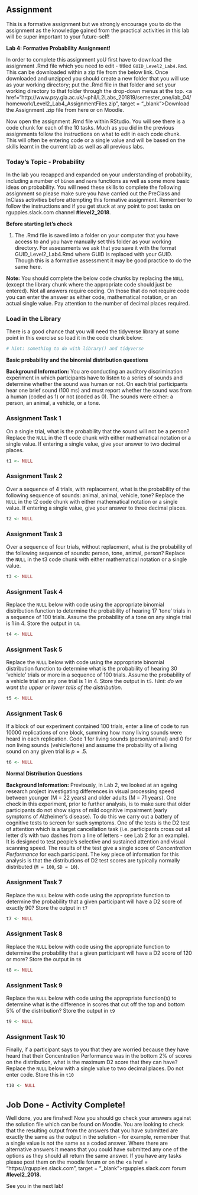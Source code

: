 ## Assignment

This is a formative assignment but we strongly encourage you to do the assignment as the knowledge gained from the practical activities in this lab will be super important to your future-self!

**Lab 4: Formative Probability Assignment!**

In order to complete this assignment yoU first have to download the assignment .Rmd file which you need to edit - titled `GUID_Level2_Lab4.Rmd`. This can be downloaded within a zip file from the below link. Once downloaded and unzipped you should create a new folder that you will use as your working directory; put the .Rmd file in that folder and set your working directory to that folder through the drop-down menus at the top. <a href="http://www.psy.gla.ac.uk/~phil/L2Labs_201819/semester_one/lab_04/homework/Level2_Lab4_AssignmentFiles.zip", target = "_blank">Download the Assignment .zip file from here</a> or on Moodle.

Now open the assignment .Rmd file within RStudio. You will see there is a code chunk for each of the 10 tasks. Much as you did in the previous assignments follow the instructions on what to edit in each code chunk. This will often be entering code or a single value and will be based on the skills learnt in the current lab as well as all previous labs.

### Today's Topic - Probability

In the lab you recapped and expanded on your understanding of probability, including a number of `binom` and `norm` functions as well as some more basic ideas on probability. You will need these skills to complete the following assignment so please make sure you have carried out the PreClass and InClass activities before attempting this formative assignment. Remember to follow the instructions and if you get stuck at any point to post tasks on rguppies.slack.com channel **#level2_2018**.

**Before starting let's check**

1. The .Rmd file is saved into a folder on your computer that you have access to and you have manually set this folder as your working directory. For assessments we ask that you save it with the format GUID_Level2_Lab4.Rmd where GUID is replaced with your GUID. Though this is a formative assessment it may be good practice to do the same here.

**Note:** You should complete the below code chunks by replacing the `NULL` (except the library chunk where the appropriate code should just be entered). Not all answers require coding. On those that do not require code you can enter the answer as either code, mathematical notation, or an actual single value. Pay attention to the number of decimal places required.

### Load in the Library {#Ch4AssignQueLib}

There is a good chance that you will need the tidyverse library at some point in this exercise so load it in the code chunk below:

```r
# hint: something to do with library() and tidyverse

```

**Basic probability and the binomial distribution questions**
 
**Background Information:** You are conducting an auditory discrimination experiment in which participants have to listen to a series of sounds and determine whether the sound was human or not. On each trial participants hear one brief sound (100 ms) and must report whether the sound was from a human (coded as 1) or not (coded as 0). The sounds were either: a person, an animal, a vehicle, or a tone. 

### Assignment Task 1 {#Ch4AssignQueT1}

On a single trial, what is the probability that the sound will not be a person? Replace the `NULL` in the t1 code chunk with either mathematical notation or a single value. If entering a single value, give your answer to two decimal places.

```r
t1 <- NULL
```

### Assignment Task 2 {#Ch4AssignQueT2}

Over a sequence of 4 trials, with replacement, what is the probability of the following sequence of sounds: animal, animal, vehicle, tone? Replace the `NULL` in the t2 code chunk with either mathematical notation or a single value. If entering a single value, give your answer to three decimal places.

```r
t2 <- NULL
```

### Assignment Task 3 {#Ch4AssignQueT3}

Over a sequence of four trials, without replacment, what is the probability of the following sequence of sounds: person, tone, animal, person? Replace the `NULL` in the t3 code chunk with either mathematical notation or a single value.

```r
t3 <- NULL
```

### Assignment Task 4 {#Ch4AssignQueT4}

Replace the `NULL` below with code using the appropriate binomial distribution function to determine the probability of hearing 17 'tone' trials in a sequence of 100 trials. Assume the probability of a tone on any single trial is 1 in 4. Store the output in `t4`. 

```r
t4 <- NULL
```

### Assignment Task 5 {#Ch4AssignQueT5}

Replace the `NULL` below with code using the appropriate binomial distribution function to determine what is the probability of hearing 30 'vehicle' trials or more in a sequence of 100 trials. Assume the probability of a vehicle trial on any one trial is 1 in 4. Store the output in `t5`. *Hint: do we want the upper or lower tails of the distribution*.

```r
t5 <- NULL
```

### Assignment Task 6 {#Ch4AssignQueT6}

If a block of our experiment contained 100 trials, enter a line of code to run 10000 replications of one block, summing how many living sounds were heard in each replication. Code 1 for living sounds (person/animal) and 0 for non living sounds (vehicle/tone) and assume the probability of a living sound on any given trial is $p = .5$.

```r
t6 <- NULL
```

**Normal Distribution Questions**

**Background Information:** Previously, in Lab 2, we looked at an ageing research project investigating differences in visual processing speed between younger (M = 22 years) and older adults (M = 71 years). One check in this experiment, prior to further analysis, is to make sure that older participants do not show signs of mild cognitive impairment (early symptoms of Alzheimer's disease). To do this we carry out a battery of cognitive tests to screen for such symptoms. One of the tests is the D2 test of attention which is a target cancellation task (i.e. participants cross out all letter d's with two dashes from a line of letters - see Lab 2 for an example). It is designed to test people's selective and sustained attention and visual scanning speed. The results of the test give a single score of *Concentration Performance* for each participant. The key piece of information for this analysis is that the distributions of D2 test scores are typically normally distributed (`M = 100`, `SD = 10`).  

### Assignment Task 7 {#Ch4AssignQueT7}

Replace the `NULL` below with code using the appropriate function to determine the probability that a given participant will have a D2 score of exactly 90? Store the output in `t7`

```r
t7 <- NULL
```

### Assignment Task 8 {#Ch4AssignQueT8}

Replace the `NULL` below with code using the appropriate function to determine the probability that a given participant will have a D2 score of 120 or more? Store the output in `t8`

```r
t8 <- NULL
```

### Assignment Task 9 {#Ch4AssignQueT9}

Replace the `NULL` below with code using the appropriate function(s) to determine what is the difference in scores that cut off the top and bottom 5% of the distribution? Store the output in `t9`

```r
t9 <- NULL
```

### Assignment Task 10 {#Ch4AssignQueT10}

Finally, if a participant says to you that they are worried because they have heard that their Concentration Performance was in the bottom 2% of scores on the distribution, what is the maximum D2 score that they can have? Replace the `NULL` below with a single value to two decimal places. Do not enter code. Store this in `t10`

```r
t10 <- NULL
```
<br>
<span style="font-size: 22px; font-weight: bold; color: var(--blue);">Job Done - Activity Complete!</span>

Well done, you are finshed! Now you should go check your answers against the solution file which can be found on Moodle. You are looking to check that the resulting output from the answers that you have submitted are exactly the same as the output in the solution - for example, remember that a single value is not the same as a coded answer. Where there are alternative answers it means that you could have submitted any one of the options as they should all return the same answer. If you have any tasks please post them on the moodle forum or on the <a href = "https://rguppies.slack.com", target = "_blank">rguppies.slack.com</a> forum **#level2_2018**.

See you in the next lab!